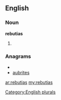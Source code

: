 ==English==

===Noun===
'''rebutias'''

# {{plural of|[[rebutia]]}}

===Anagrams===
* {{alphagram|abeirstu}}
* [[aubrites#English|aubrites]]

[[Category:English plurals]]

[[ar:rebutias]]
[[my:rebutias]]